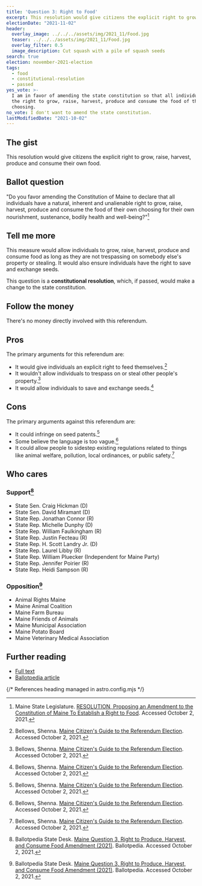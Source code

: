```yaml
---
title: 'Question 3: Right to Food'
excerpt: This resolution would give citizens the explicit right to grow their own food.
electionDate: "2021-11-02"
header:
  overlay_image: ../../../assets/img/2021_11/Food.jpg
  teaser: ../../../assets/img/2021_11/Food.jpg
  overlay_filter: 0.5
  image_description: Cut squash with a pile of squash seeds
search: true
election: november-2021-election
tags:
  - food
  - constitutional-resolution
  - passed
yes_vote: >-
  I am in favor of amending the state constitution so that all individuals have
  the right to grow, raise, harvest, produce and consume the food of their
  choosing.
no_vote: I don't want to amend the state constitution.
lastModifiedDate: "2021-10-02"
---
```


## The gist

This resolution would give citizens the explicit right to grow, raise, harvest, produce and consume their own food.

## Ballot question

"Do you favor amending the Constitution of Maine to declare that all individuals have a natural, inherent and unalienable right to grow, raise, harvest, produce and consume the food of their own choosing for their own nourishment, sustenance, bodily health and well-being?"[^1]

<YesNoTable yesContent={frontmatter.yes_vote} noContent={frontmatter.no_vote} />

## Tell me more

This measure would allow individuals to grow, raise, harvest, produce and consume food as long as they are not trespassing on somebody else's property or stealing. It would also ensure individuals have the right to save and exchange seeds.

This question is a **constitutional resolution**, which, if passed, would make a change to the state constitution.

## Follow the money

There's no money directly involved with this referendum.

## Pros

The primary arguments for this referendum are:

- It would give individuals an explicit right to feed themselves.[^3]
- It wouldn't allow individuals to trespass on or steal other people's property.[^3]
- It would allow individuals to save and exchange seeds.[^3]

## Cons

The primary arguments against this referendum are:

- It could infringe on seed patents.[^3]
- Some believe the language is too vague.[^3]
- It could allow people to sidestep existing regulations related to things like animal welfare, pollution, local ordinances, or public safety.[^3]

## Who cares

### Support[^2]

- State Sen. Craig Hickman (D)
- State Sen. David Miramant (D)
- State Rep. Jonathan Connor (R)
- State Rep. Michelle Dunphy (D)
- State Rep. William Faulkingham (R)
- State Rep. Justin Fecteau (R)
- State Rep. H. Scott Landry Jr. (D)
- State Rep. Laurel Libby (R)
- State Rep. William Pluecker (Independent for Maine Party)
- State Rep. Jennifer Poirier (R)
- State Rep. Heidi Sampson (R)

### Opposition[^2]

- Animal Rights Maine
- Maine Animal Coalition
- Maine Farm Bureau
- Maine Friends of Animals
- Maine Municipal Association
- Maine Potato Board
- Maine Veterinary Medical Association

## Further reading

- [Full text](http://legislature.maine.gov/ros/LawsOfMaine/breeze/Law/getDocById/?docId=78982)
- [Ballotpedia article](<https://ballotpedia.org/Maine_Question_3,_Right_to_Produce,_Harvest,_and_Consume_Food_Amendment_(2021)>)

{/* References heading managed in astro.config.mjs */}
[^1]: Maine State Legislature. [RESOLUTION, Proposing an Amendment to the Constitution of Maine To Establish a Right to Food](http://legislature.maine.gov/ros/LawsOfMaine/breeze/Law/getDocById/?docId=78982). Accessed October 2, 2021.
[^2]: Ballotpedia State Desk. [Maine Question 3, Right to Produce, Harvest, and Consume Food Amendment (2021)](<https://ballotpedia.org/Maine_Question_3,_Right_to_Produce,_Harvest,_and_Consume_Food_Amendment_(2021)>). Ballotpedia. Accessed October 2, 2021.
[^3]: Bellows, Shenna. [Maine Citizen's Guide to the Referendum Election](https://www.maine.gov/sos/cec/elec/upcoming/pdf/11-21citizensguide.pdf). Accessed October 2, 2021.
